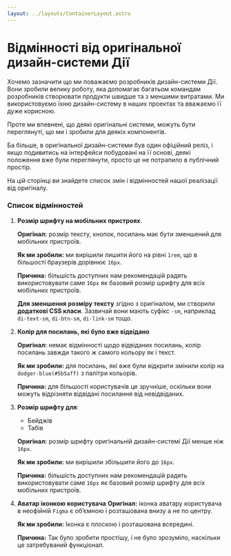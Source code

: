 ```yaml
---
layout: ../layouts/ContainerLayout.astro
---
```


# Відмінності від оригінальної дизайн-системи Дії

Хочемо зазначити що ми поважаємо розробників дизайн-системи Дії. Вони зробили велику роботу, яка допомагає багатьом командам розробників створювати продукти швидше та з меншими витратами. Ми використовуємо їхню дизайн-систему в наших проектах та вважаємо її дуже корисною.

Проте ми впевнені, що деякі оригінальні системи, можуть бути переглянуті, що ми і зробили для деякіх компонентів.

Ба більше, в оригінальної дизайн-системи був один офіційний реліз, і якщо подивитись на інтерфейси побудовані на її основі, деякі положення вже були переглянути, просто це не потрапило в публічний простір.

На цій сторінці ви знайдете список змін і відмінностей нашої реалізації від оригіналу.

### Список відмінностей

1. **Розмір шрифту на мобільних пристроях**.

   **Оригінал:** розмір тексту, кнопок, посилань має бути зменшений для мобільних пристроїв.

   **Як ми зробили:** ми вирішили лишити його на рівні `1rem`, що в більшості браузерів дорівнює `16px`.

   **Причина:** більшість доступних нам рекомендацій радять використовувати саме `16px` як базовий розмір шрифту для всіх мобільних пристроїв.

   **Для зменшення розміру тексту** згідно з оригіналом, ми створили **додаткові CSS класи**. Зазвичай вони мають суфікс `-sm`, наприклад `di-text-sm`, `di-btn-sm`, `di-link-sm` тощо.

2. **Колір для посилань, які було вже відвідано**

   **Оригінал:** немає відмінності щодо відвіданих посилань, колір посилань завжди такого ж самого кольору як і текст.

   **Як ми зробили:** для посилань, які вже були відкрити змінили колір на `dodger-blue(#5b5aff)` з палітри кольорів.

   **Причина:** для більшості користувачів це зручніше, оскільки вони можуть відрізняти відвідані посилання від невідвіданих.

3. **Розмір шрифту для**:
   - Бейджів
   - Табів

   **Оригінал:** розмір шрифту оригінальній дизайн-системі Дії менше ніж `16px`.

   **Як ми зробили:** ми вирішили збільшити його до `16px`.

   **Причина:** більшість доступних нам рекомендацій радять використовувати саме `16px` як базовий розмір шрифту для всіх мобільних пристроїв.

4. **Аватар іконкою користувача**
   **Оригінал:** іконка аватару користувача в неофійній `Figma` є обʼємною і розташована внизу а не по центру.

   **Як ми зробили:** Іконка є плоскою і розташована всередині.

   **Причина:** Так було зробити простішу, і не було зрозуміло, наскільки це затребуваний функціонал.

